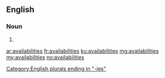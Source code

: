 ==English==

===Noun===
{{head|en|plural}}

# {{plural of|availability|lang=en}}

[[Category:English plurals ending in "-ies"]]

[[ar:availabilities]]
[[fr:availabilities]]
[[ku:availabilities]]
[[mg:availabilities]]
[[my:availabilities]]
[[no:availabilities]]